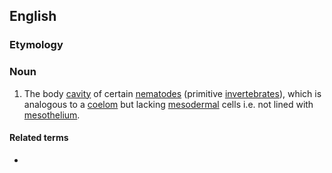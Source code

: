 ==English==

===Etymology===
{{affix|en|pseudo-|-coel}}

===Noun===
{{en-noun}}

# {{lb|en|biology}} The body [[cavity]] of certain [[nematode]]s (primitive [[invertebrate]]s), which is analogous to a [[coelom]] but lacking [[mesodermal]] cells i.e. not lined with [[mesothelium]].

====Related terms====
* {{l|en|pseudocoelom}}